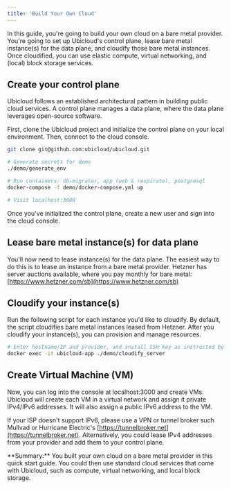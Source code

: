 ```yaml
---
title: 'Build Your Own Cloud'
---
```


In this guide, you're going to build your own cloud on a bare metal provider. You're going to set up Ubicloud's control plane, lease bare metal instance(s) for the data plane, and cloudify those bare metal instances. Once cloudified, you can use elastic compute, virtual networking, and (local) block storage services.

## Create your control plane

Ubicloud follows an established architectural pattern in building public cloud services. A control plane manages a data plane, where the data plane leverages open-source software.

First, clone the Ubicloud project and initialize the control plane on your local environment. Then, connect to the cloud console.

```bash
git clone git@github.com:ubicloud/ubicloud.git

# Generate secrets for demo
./demo/generate_env

# Run containers: db-migrator, app (web & respirate), postgresql
docker-compose -f demo/docker-compose.yml up

# Visit localhost:3000
```

Once you've initialized the control plane, create a new user and sign into the cloud console.

## Lease bare metal instance(s) for data plane

You'll now need to lease instance(s) for the data plane. The easiest way to do this is to lease an instance from a bare metal provider. Hetzner has server auctions available, where you pay monthly for bare metal: [https://www.hetzner.com/sb](https://www.hetzner.com/sb)

## Cloudify your instance(s)

Run the following script for each instance you'd like to cloudify. By default, the script cloudifies bare metal instances leased from Hetzner. After you cloudify your instance(s), you can provision and manage resources.

```bash
# Enter hostname/IP and provider, and install SSH key as instructed by script
docker exec -it ubicloud-app ./demo/cloudify_server
```

## Create Virtual Machine (VM)

Now, you can log into the console at localhost:3000 and create VMs. Ubicloud will create each VM in a virtual network and assign it private IPv4/IPv6 addresses. It will also assign a public IPv6 address to the VM.

If your ISP doesn't support IPv6, please use a VPN or tunnel broker such Mullvad or Hurricane Electric's [https://tunnelbroker.net](https://tunnelbroker.net). Alternatively, you could lease IPv4 addresses from your provider and add them to your control plane.

<Info>
    **Summary:** You built your own cloud on a bare metal provider in this quick start guide. You could then use standard cloud services that come with Ubicloud, such as compute, virtual networking, and local block storage.
</Info>
